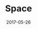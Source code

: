 ---
authors: [ "Geoffrey Hunter" ]
date: 2017-05-26
description: Coordinate systems, GDAL, map projections, QGIS, satellites, simplified pertubation models, two-line elements and more.
draft: false
lastmod: 2019-11-30
title: Space
type: page
---